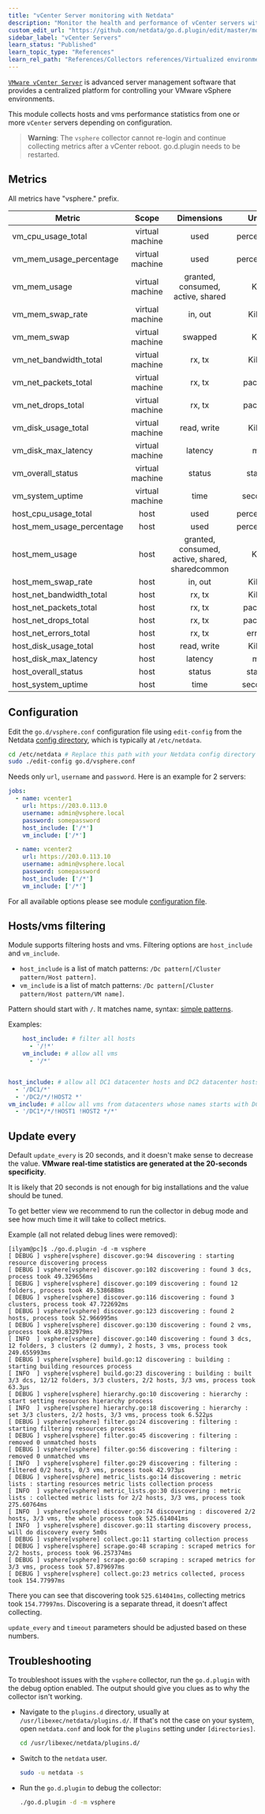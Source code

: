 ```yaml
---
title: "vCenter Server monitoring with Netdata"
description: "Monitor the health and performance of vCenter servers with zero configuration, per-second metric granularity, and interactive visualizations."
custom_edit_url: "https://github.com/netdata/go.d.plugin/edit/master/modules/vsphere/README.md"
sidebar_label: "vCenter Servers"
learn_status: "Published"
learn_topic_type: "References"
learn_rel_path: "References/Collectors references/Virtualized environments/Virtualize hosts"
---
```



[`VMware vCenter Server`](https://www.vmware.com/products/vcenter-server.html) is advanced server management software
that provides a centralized platform for controlling your VMware vSphere environments.

This module collects hosts and vms performance statistics from one or more `vCenter` servers depending on configuration.

> **Warning**: The `vsphere` collector cannot re-login and continue collecting metrics after a vCenter reboot.
> go.d.plugin needs to be restarted.

## Metrics

All metrics have "vsphere." prefix.

| Metric                    |      Scope      |                   Dimensions                    |   Units    |
|---------------------------|:---------------:|:-----------------------------------------------:|:----------:|
| vm_cpu_usage_total        | virtual machine |                      used                       | percentage |
| vm_mem_usage_percentage   | virtual machine |                      used                       | percentage |
| vm_mem_usage              | virtual machine |        granted, consumed, active, shared        |    KiB     |
| vm_mem_swap_rate          | virtual machine |                     in, out                     |   KiB/s    |
| vm_mem_swap               | virtual machine |                     swapped                     |    KiB     |
| vm_net_bandwidth_total    | virtual machine |                     rx, tx                      |   KiB/s    |
| vm_net_packets_total      | virtual machine |                     rx, tx                      |  packets   |
| vm_net_drops_total        | virtual machine |                     rx, tx                      |  packets   |
| vm_disk_usage_total       | virtual machine |                   read, write                   |   KiB/s    |
| vm_disk_max_latency       | virtual machine |                     latency                     |     ms     |
| vm_overall_status         | virtual machine |                     status                      |   status   |
| vm_system_uptime          | virtual machine |                      time                       |  seconds   |
| host_cpu_usage_total      |      host       |                      used                       | percentage |
| host_mem_usage_percentage |      host       |                      used                       | percentage |
| host_mem_usage            |      host       | granted, consumed, active, shared, sharedcommon |    KiB     |
| host_mem_swap_rate        |      host       |                     in, out                     |   KiB/s    |
| host_net_bandwidth_total  |      host       |                     rx, tx                      |   KiB/s    |
| host_net_packets_total    |      host       |                     rx, tx                      |  packets   |
| host_net_drops_total      |      host       |                     rx, tx                      |  packets   |
| host_net_errors_total     |      host       |                     rx, tx                      |   errors   |
| host_disk_usage_total     |      host       |                   read, write                   |   KiB/s    |
| host_disk_max_latency     |      host       |                     latency                     |     ms     |
| host_overall_status       |      host       |                     status                      |   status   |
| host_system_uptime        |      host       |                      time                       |  seconds   |

## Configuration

Edit the `go.d/vsphere.conf` configuration file using `edit-config` from the
Netdata [config directory](https://learn.netdata.cloud/docs/configure/nodes), which is typically at `/etc/netdata`.

```bash
cd /etc/netdata # Replace this path with your Netdata config directory
sudo ./edit-config go.d/vsphere.conf
```

Needs only `url`, `username` and `password`. Here is an example for 2 servers:

```yaml
jobs:
  - name: vcenter1
    url: https://203.0.113.0
    username: admin@vsphere.local
    password: somepassword
    host_include: ['/*']
    vm_include: ['/*']

  - name: vcenter2
    url: https://203.0.113.10
    username: admin@vsphere.local
    password: somepassword
    host_include: ['/*']
    vm_include: ['/*']
```

For all available options please see
module [configuration file](https://github.com/netdata/go.d.plugin/blob/master/config/go.d/vsphere.conf).

## Hosts/vms filtering

Module supports filtering hosts and vms. Filtering options are `host_include` and `vm_include`.

- `host_include` is a list of match patterns: `/Dc pattern[/Cluster pattern/Host pattern]`.
- `vm_include` is a list of match patterns: `/Dc pattern[/Cluster pattern/Host pattern/VM name]`.

Pattern should start with `/`. It matches name,
syntax: [simple patterns](https://docs.netdata.cloud/libnetdata/simple_pattern/).

Examples:

```yaml
    host_include: # filter all hosts
      - '/!*'
    vm_include: # allow all vms
      - '/*'
```

```yaml

host_include: # allow all DC1 datacenter hosts and DC2 datacenter hosts except HOST2
  - '/DC1/*'
  - '/DC2/*/!HOST2 *'
vm_include: # allow all vms from datacenters whose names starts with DC1 and from all hosts except HOST1 and HOST2
  - '/DC1*/*/!HOST1 !HOST2 */*'
```  

## Update every

Default `update_every` is 20 seconds, and it doesn't make sense to decrease the value. **VMware real-time statistics are
generated at the 20-seconds specificity**.

It is likely that 20 seconds is not enough for big installations and the value should be tuned.

To get better view we recommend to run the collector in debug mode and see how much time it will take to collect
metrics.

Example (all not related debug lines were removed):

```
[ilyam@pc]$ ./go.d.plugin -d -m vsphere
[ DEBUG ] vsphere[vsphere] discover.go:94 discovering : starting resource discovering process
[ DEBUG ] vsphere[vsphere] discover.go:102 discovering : found 3 dcs, process took 49.329656ms
[ DEBUG ] vsphere[vsphere] discover.go:109 discovering : found 12 folders, process took 49.538688ms
[ DEBUG ] vsphere[vsphere] discover.go:116 discovering : found 3 clusters, process took 47.722692ms
[ DEBUG ] vsphere[vsphere] discover.go:123 discovering : found 2 hosts, process took 52.966995ms
[ DEBUG ] vsphere[vsphere] discover.go:130 discovering : found 2 vms, process took 49.832979ms
[ INFO  ] vsphere[vsphere] discover.go:140 discovering : found 3 dcs, 12 folders, 3 clusters (2 dummy), 2 hosts, 3 vms, process took 249.655993ms
[ DEBUG ] vsphere[vsphere] build.go:12 discovering : building : starting building resources process
[ INFO  ] vsphere[vsphere] build.go:23 discovering : building : built 3/3 dcs, 12/12 folders, 3/3 clusters, 2/2 hosts, 3/3 vms, process took 63.3µs
[ DEBUG ] vsphere[vsphere] hierarchy.go:10 discovering : hierarchy : start setting resources hierarchy process
[ INFO  ] vsphere[vsphere] hierarchy.go:18 discovering : hierarchy : set 3/3 clusters, 2/2 hosts, 3/3 vms, process took 6.522µs
[ DEBUG ] vsphere[vsphere] filter.go:24 discovering : filtering : starting filtering resources process
[ DEBUG ] vsphere[vsphere] filter.go:45 discovering : filtering : removed 0 unmatched hosts
[ DEBUG ] vsphere[vsphere] filter.go:56 discovering : filtering : removed 0 unmatched vms
[ INFO  ] vsphere[vsphere] filter.go:29 discovering : filtering : filtered 0/2 hosts, 0/3 vms, process took 42.973µs
[ DEBUG ] vsphere[vsphere] metric_lists.go:14 discovering : metric lists : starting resources metric lists collection process
[ INFO  ] vsphere[vsphere] metric_lists.go:30 discovering : metric lists : collected metric lists for 2/2 hosts, 3/3 vms, process took 275.60764ms
[ INFO  ] vsphere[vsphere] discover.go:74 discovering : discovered 2/2 hosts, 3/3 vms, the whole process took 525.614041ms
[ INFO  ] vsphere[vsphere] discover.go:11 starting discovery process, will do discovery every 5m0s
[ DEBUG ] vsphere[vsphere] collect.go:11 starting collection process
[ DEBUG ] vsphere[vsphere] scrape.go:48 scraping : scraped metrics for 2/2 hosts, process took 96.257374ms
[ DEBUG ] vsphere[vsphere] scrape.go:60 scraping : scraped metrics for 3/3 vms, process took 57.879697ms
[ DEBUG ] vsphere[vsphere] collect.go:23 metrics collected, process took 154.77997ms

```

There you can see that discovering took `525.614041ms`, collecting metrics took `154.77997ms`. Discovering is a separate
thread, it doesn't affect collecting.

`update_every` and `timeout` parameters should be adjusted based on these numbers.

## Troubleshooting

To troubleshoot issues with the `vsphere` collector, run the `go.d.plugin` with the debug option enabled. The output
should give you clues as to why the collector isn't working.

- Navigate to the `plugins.d` directory, usually at `/usr/libexec/netdata/plugins.d/`. If that's not the case on
  your system, open `netdata.conf` and look for the `plugins` setting under `[directories]`.

  ```bash
  cd /usr/libexec/netdata/plugins.d/
  ```

- Switch to the `netdata` user.

  ```bash
  sudo -u netdata -s
  ```

- Run the `go.d.plugin` to debug the collector:

  ```bash
  ./go.d.plugin -d -m vsphere
  ```

